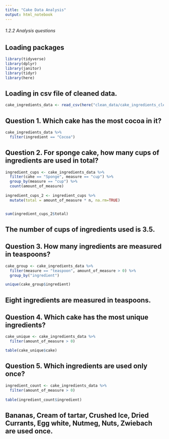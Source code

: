 ```yaml
---
title: "Cake Data Analysis"
output: html_notebook
---
```


###### 1.2.2 Analysis questions




## Loading packages
```r
library(tidyverse)
library(dplyr)
library(janitor)
library(tidyr)
library(here)
```



## Loading in csv file of cleaned data.

```r
cake_ingredients_data <- read_csv(here("clean_data/cake_ingredients_clean.csv"))
```


## Question 1. Which cake has the most cocoa in it?

```r
cake_ingredients_data %>%
  filter(ingredient == "Cocoa")

```



## Question 2. For sponge cake, how many cups of ingredients are used in total?
```r
ingredient_cups <- cake_ingredients_data %>%
  filter(cake == "Sponge", measure == "cup") %>%
  group_by(measure == "cup") %>%
  count(amount_of_measure)
  
ingredient_cups_2 <- ingredient_cups %>%
  mutate(total = amount_of_measure * n, na.rm=TRUE)


sum(ingredient_cups_2$total)


```
## The number of cups of ingredients used is 3.5.


## Question 3. How many ingredients are measured in teaspoons?

```r
cake_group <- cake_ingredients_data %>% 
  filter(measure == "teaspoon", amount_of_measure > 0) %>%
  group_by("ingredient")

unique(cake_group$ingredient)
```
## Eight ingredients are measured in teaspoons.
 



## Question 4. Which cake has the most unique ingredients?

```r

cake_unique <- cake_ingredients_data %>% 
  filter(amount_of_measure > 0)

table(cake_unique$cake)


```


## Question 5. Which ingredients are used only once?

```r
ingredient_count <- cake_ingredients_data %>%
  filter(amount_of_measure > 0)
  
table(ingredient_count$ingredient)
```
## Bananas, Cream of tartar, Crushed Ice, Dried Currants, Egg white, Nutmeg, Nuts, Zwiebach are used once.
